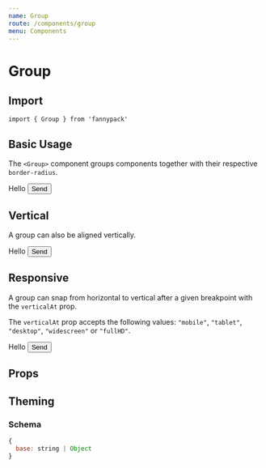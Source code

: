 ```yaml
---
name: Group
route: /components/group
menu: Components
---
```



# Group

## Import

`import { Group } from 'fannypack'`

## Basic Usage

The `<Group>` component groups components together with their respective `border-radius`.

<Playground>
  <Group>
    <Box backgroundColor="primary" color="white" padding="0.5rem 1rem">
      Hello
    </Box>
    <Button>Send</Button>
  </Group>
</Playground>

## Vertical

A group can also be aligned vertically.

<Playground>
  <Group isVertical>
    <Box backgroundColor="primary" color="white" padding="0.5rem 1rem" textAlign="center">
      Hello
    </Box>
    <Button>Send</Button>
  </Group>
</Playground>

## Responsive

A group can snap from horizontal to vertical after a given breakpoint with the `verticalAt` prop.

The `verticalAt` prop accepts the following values: `"mobile"`, `"tablet"`, `"desktop"`, `"widescreen"` or `"fullHD"`.

<Playground>
  <Group verticalAt="tablet">
    <Box backgroundColor="primary" color="white" padding="0.5rem 1rem">
      Hello
    </Box>
    <Button>Send</Button>
  </Group>
</Playground>

## Props

<PropsTable of={GroupProps} />

## Theming

### Schema

```jsx
{
  base: string | Object
}
```
